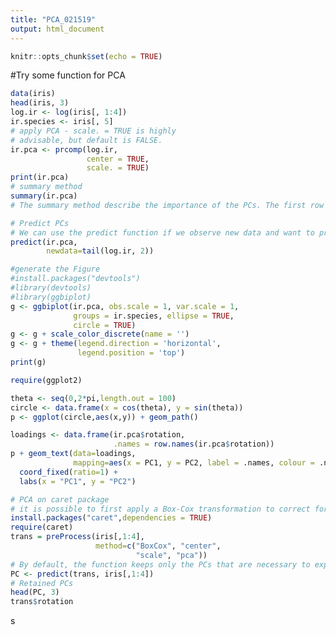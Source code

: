 ```yaml
---
title: "PCA_021519"
output: html_document
---
```


```r
knitr::opts_chunk$set(echo = TRUE)
```

#Try some function for PCA

```r
data(iris)
head(iris, 3)
log.ir <- log(iris[, 1:4])
ir.species <- iris[, 5]
# apply PCA - scale. = TRUE is highly 
# advisable, but default is FALSE. 
ir.pca <- prcomp(log.ir,
                 center = TRUE,
                 scale. = TRUE) 
print(ir.pca)
# summary method
summary(ir.pca)
# The summary method describe the importance of the PCs. The first row describe again the standard deviation associated with each PC. The second row shows the proportion of the variance in the data explained by each component while the third row describe the cumulative proportion of explained variance. We can see there that the first two PCs accounts for more than {95\%} of the variance of the data.

# Predict PCs
# We can use the predict function if we observe new data and want to predict their PCs values. Just for illustration pretend the last two rows of the iris data has just arrived and we want to see what is their PCs values:
predict(ir.pca, 
        newdata=tail(log.ir, 2))
```

```r
#generate the Figure
#install.packages("devtools")
#library(devtools)
#library(ggbiplot)
g <- ggbiplot(ir.pca, obs.scale = 1, var.scale = 1, 
              groups = ir.species, ellipse = TRUE, 
              circle = TRUE)
g <- g + scale_color_discrete(name = '')
g <- g + theme(legend.direction = 'horizontal', 
               legend.position = 'top')
print(g)
```

```r
require(ggplot2)

theta <- seq(0,2*pi,length.out = 100)
circle <- data.frame(x = cos(theta), y = sin(theta))
p <- ggplot(circle,aes(x,y)) + geom_path()

loadings <- data.frame(ir.pca$rotation, 
                       .names = row.names(ir.pca$rotation))
p + geom_text(data=loadings, 
              mapping=aes(x = PC1, y = PC2, label = .names, colour = .names)) +
  coord_fixed(ratio=1) +
  labs(x = "PC1", y = "PC2")
```

```r
# PCA on caret package
# it is possible to first apply a Box-Cox transformation to correct for skewness, center and scale each variable and then apply PCA in one call to the preProcess function of the caret package.
install.packages("caret",dependencies = TRUE)
require(caret)
trans = preProcess(iris[,1:4], 
                   method=c("BoxCox", "center", 
                            "scale", "pca"))
# By default, the function keeps only the PCs that are necessary to explain at least 95% of the variability in the data, but this can be changed through the argument thresh.
PC <- predict(trans, iris[,1:4])
# Retained PCs
head(PC, 3)
trans$rotation
```
s
